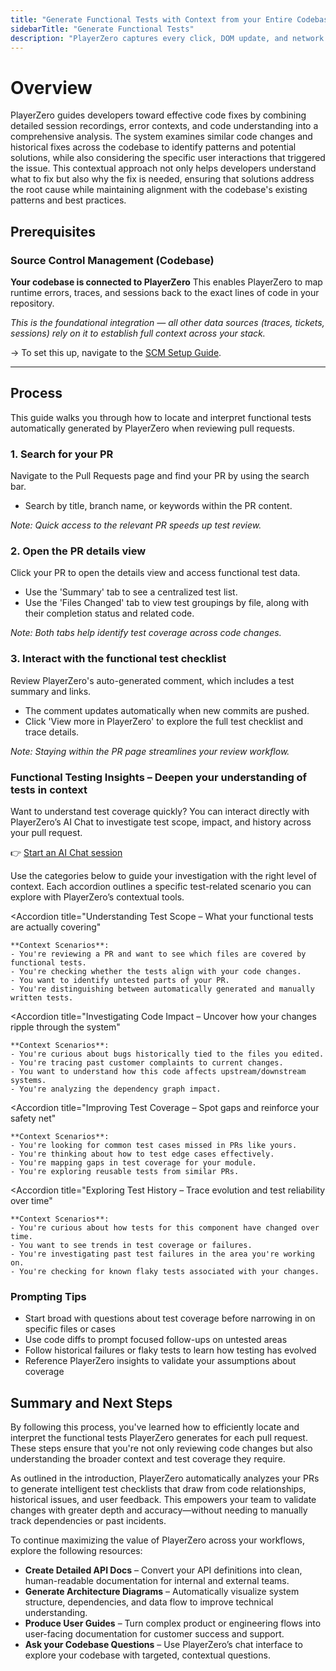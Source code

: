 ```yaml
---
title: "Generate Functional Tests with Context from your Entire Codebase"
sidebarTitle: "Generate Functional Tests"
description: "PlayerZero captures every click, DOM update, and network request in real-time, so teams can discover, analyze, and fix defects faster."
---
```


# Overview

PlayerZero guides developers toward effective code fixes by combining detailed session recordings, error contexts, and code understanding into a comprehensive analysis. The system examines similar code changes and historical fixes across the codebase to identify patterns and potential solutions, while also considering the specific user interactions that triggered the issue. This contextual approach not only helps developers understand what to fix but also why the fix is needed, ensuring that solutions address the root cause while maintaining alignment with the codebase's existing patterns and best practices.

## **Prerequisites**

### Source Control Management (Codebase)

**Your codebase is connected to PlayerZero**
This enables PlayerZero to map runtime errors, traces, and sessions back to the exact lines of code in your repository.

*This is the foundational integration — all other data sources (traces, tickets, sessions) rely on it to establish full context across your stack.*

→ To set this up, navigate to the [SCM Setup Guide]([https://go.playerzero.app](https://go.playerzero.app/)).

---

## **Process**

This guide walks you through how to locate and interpret functional tests automatically generated by PlayerZero when reviewing pull requests.

### **1. Search for your PR**

Navigate to the Pull Requests page and find your PR by using the search bar.

- Search by title, branch name, or keywords within the PR content.

*Note: Quick access to the relevant PR speeds up test review.*

### **2. Open the PR details view**

Click your PR to open the details view and access functional test data.

- Use the 'Summary' tab to see a centralized test list.
- Use the 'Files Changed' tab to view test groupings by file, along with their completion status and related code.

*Note: Both tabs help identify test coverage across code changes.*

### **3. Interact with the functional test checklist**

Review PlayerZero's auto-generated comment, which includes a test summary and links.

- The comment updates automatically when new commits are pushed.
- Click 'View more in PlayerZero' to explore the full test checklist and trace details.

*Note: Staying within the PR page streamlines your review workflow.*

### Functional Testing Insights – Deepen your understanding of tests in context

Want to understand test coverage quickly? You can interact directly with PlayerZero’s AI Chat to investigate test scope, impact, and history across your pull request.  

👉 [Start an AI Chat session](https://app.playerzero.ai/chat)

Use the categories below to guide your investigation with the right level of context. Each accordion outlines a specific test-related scenario you can explore with PlayerZero’s contextual tools.

<AccordionGroup>

  <Accordion 
    title="Understanding Test Scope – What your functional tests are actually covering"
  >
    **Context Scenarios**:
    - You're reviewing a PR and want to see which files are covered by functional tests.
    - You're checking whether the tests align with your code changes.
    - You want to identify untested parts of your PR.
    - You're distinguishing between automatically generated and manually written tests.
  </Accordion>

  <Accordion 
    title="Investigating Code Impact – Uncover how your changes ripple through the system"
  >
    **Context Scenarios**:
    - You're curious about bugs historically tied to the files you edited.
    - You're tracing past customer complaints to current changes.
    - You want to understand how this code affects upstream/downstream systems.
    - You're analyzing the dependency graph impact.
  </Accordion>

  <Accordion 
    title="Improving Test Coverage – Spot gaps and reinforce your safety net"
  >
    **Context Scenarios**:
    - You're looking for common test cases missed in PRs like yours.
    - You're thinking about how to test edge cases effectively.
    - You're mapping gaps in test coverage for your module.
    - You're exploring reusable tests from similar PRs.
  </Accordion>

  <Accordion 
    title="Exploring Test History – Trace evolution and test reliability over time"
  >
    **Context Scenarios**:
    - You're curious about how tests for this component have changed over time.
    - You want to see trends in test coverage or failures.
    - You're investigating past test failures in the area you're working on.
    - You're checking for known flaky tests associated with your changes.
  </Accordion>

</AccordionGroup>

### **Prompting Tips**

- Start broad with questions about test coverage before narrowing in on specific files or cases  
- Use code diffs to prompt focused follow-ups on untested areas  
- Follow historical failures or flaky tests to learn how testing has evolved  
- Reference PlayerZero insights to validate your assumptions about coverage  

## Summary and Next Steps

By following this process, you've learned how to efficiently locate and interpret the functional tests PlayerZero generates for each pull request. These steps ensure that you're not only reviewing code changes but also understanding the broader context and test coverage they require.

As outlined in the introduction, PlayerZero automatically analyzes your PRs to generate intelligent test checklists that draw from code relationships, historical issues, and user feedback. This empowers your team to validate changes with greater depth and accuracy—without needing to manually track dependencies or past incidents.

To continue maximizing the value of PlayerZero across your workflows, explore the following resources:

- **Create Detailed API Docs** – Convert your API definitions into clean, human-readable documentation for internal and external teams.
- **Generate Architecture Diagrams** – Automatically visualize system structure, dependencies, and data flow to improve technical understanding.
- **Produce User Guides** – Turn complex product or engineering flows into user-facing documentation for customer success and support.
- **Ask your Codebase Questions** – Use PlayerZero’s chat interface to explore your codebase with targeted, contextual questions.
